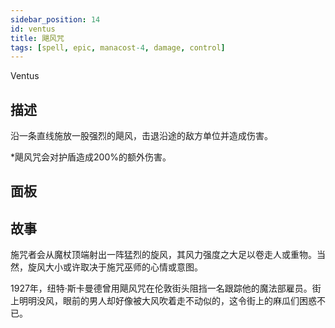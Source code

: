 ```yaml
---
sidebar_position: 14
id: ventus
title: 飓风咒
tags: [spell, epic, manacost-4, damage, control]
---
```


Ventus

<!--truncate-->



<CardBasics cardKey={id}/>


## 描述

沿一条直线施放一股强烈的飓风，击退沿途的敌方单位并造成伤害。

*飓风咒会对护盾造成200%的额外伤害。

## 面板


<LevelComponent/>


<CardDynamicTable cardKey={id}/>


<CardComplexTable cardKey={id}/>





## 故事

施咒者会从魔杖顶端射出一阵猛烈的旋风，其风力强度之大足以卷走人或重物。当然，旋风大小或许取决于施咒巫师的心情或意图。

1927年，纽特·斯卡曼德曾用飓风咒在伦敦街头阻挡一名跟踪他的魔法部雇员。街上明明没风，眼前的男人却好像被大风吹着走不动似的，这令街上的麻瓜们困惑不已。
